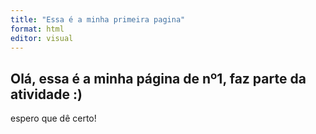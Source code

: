 ```yaml
---
title: "Essa é a minha primeira pagina"
format: html
editor: visual
---
```


## Olá,   essa é a minha página de nº1, faz parte da atividade :)

espero que dê certo!
